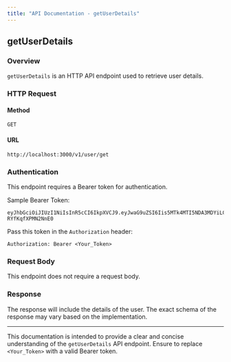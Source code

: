 ```yaml
---
title: "API Documentation - getUserDetails"
---
```


## getUserDetails

### Overview

`getUserDetails` is an HTTP API endpoint used to retrieve user details. 

### HTTP Request

#### Method
`GET`

#### URL
`http://localhost:3000/v1/user/get`

### Authentication

This endpoint requires a Bearer token for authentication.

Sample Bearer Token:
```
eyJhbGciOiJIUzI1NiIsInR5cCI6IkpXVCJ9.eyJwaG9uZSI6Iis5MTk4MTI5NDA3MDYiLCJ1aWQiOiJhZnJ3dXZkXzFqIn0.se2WRRJhST9uvOyhTwunvJiiMYD-RYfKqfXPMN2NnE0
```

Pass this token in the `Authorization` header:

```http
Authorization: Bearer <Your_Token>
```

### Request Body

This endpoint does not require a request body.

### Response

The response will include the details of the user. The exact schema of the response may vary based on the implementation.

---

This documentation is intended to provide a clear and concise understanding of the `getUserDetails` API endpoint. Ensure to replace `<Your_Token>` with a valid Bearer token.